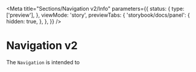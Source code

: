
<Meta
    title="Sections/Navigation v2/Info"
    parameters={{
        status: {
            type: ['preview'],
        },
        viewMode: 'story',
        previewTabs: {
            'storybook/docs/panel': {
                hidden: true,
            },
        },
    }}
/>

# Navigation v2

The `Navigation` is intended to

<ArgsTable of={Navigation} />
